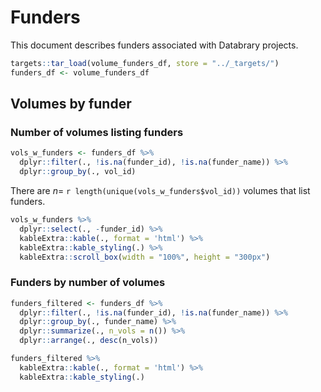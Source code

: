 # Funders

This document describes funders associated with Databrary projects.

```r
targets::tar_load(volume_funders_df, store = "../_targets/")
funders_df <- volume_funders_df
```

## Volumes by funder {-}

### Number of volumes listing funders {-}

```r
vols_w_funders <- funders_df %>%
  dplyr::filter(., !is.na(funder_id), !is.na(funder_name)) %>%
  dplyr::group_by(., vol_id)
```

There are $n=$ `r length(unique(vols_w_funders$vol_id))` volumes that list funders.

```r
vols_w_funders %>%
  dplyr::select(., -funder_id) %>%
  kableExtra::kable(., format = 'html') %>%
  kableExtra::kable_styling(.) %>%
  kableExtra::scroll_box(width = "100%", height = "300px")
```

### Funders by number of volumes {-}

```r
funders_filtered <- funders_df %>%
  dplyr::filter(., !is.na(funder_id), !is.na(funder_name)) %>%
  dplyr::group_by(., funder_name) %>%
  dplyr::summarize(., n_vols = n()) %>%
  dplyr::arrange(., desc(n_vols))

funders_filtered %>%
  kableExtra::kable(., format = 'html') %>%
  kableExtra::kable_styling(.)
```
